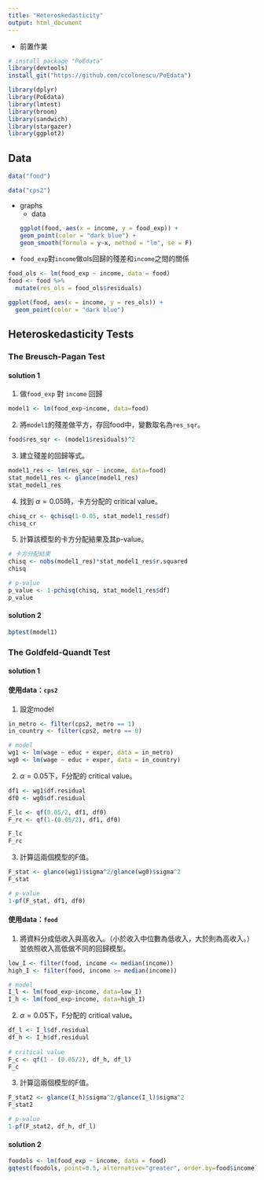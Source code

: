 ```yaml
---
title: "Heteroskedasticity"
output: html_document
---
```


- 前置作業
```r
# install package "PoEdata"
library(devtools)
install_git("https://github.com/ccolonescu/PoEdata")
```

```r
library(dplyr)
library(PoEdata)
library(lmtest)
library(broom)
library(sandwich)
library(stargazer)
library(ggplot2)
```

## Data
```r
data("food")

data("cps2")
```

- graphs
  - data
```r
ggplot(food, aes(x = income, y = food_exp)) +
  geom_point(color = "dark blue") +
  geom_smooth(formula = y~x, method = "lm", se = F)
```

- `food_exp`對`income`做ols回歸的殘差和`income`之間的關係
```r
food_ols <- lm(food_exp ~ income, data = food)
food <- food %>%
  mutate(res_ols = food_ols$residuals)

ggplot(food, aes(x = income, y = res_ols)) +
  geom_point(color = "dark blue")
```

## Heteroskedasticity Tests
### The Breusch-Pagan Test
#### solution 1
1. 做`food_exp` 對 `income` 回歸
```r
model1 <- lm(food_exp~income, data=food)
```

2. 將`model1`的殘差做平方，存回food中，變數取名為`res_sqr`。
```r
food$res_sqr <- (model1$residuals)^2
```

3. 建立殘差的回歸等式。
```r
model1_res <- lm(res_sqr ~ income, data=food)
stat_model1_res <- glance(model1_res)
stat_model1_res
```

4. 找到 $\alpha = 0.05$時，卡方分配的 critical value。
```r
chisq_cr <- qchisq(1-0.05, stat_model1_res$df)
chisq_cr
```

5. 計算該模型的卡方分配結果及其p-value。
```r
# 卡方分配結果
chisq <- nobs(model1_res)*stat_model1_res$r.squared
chisq

# p-value
p_value <- 1-pchisq(chisq, stat_model1_res$df)
p_value
```

#### solution 2
```r
bptest(model1)
```

### The Goldfeld-Quandt Test
#### solution 1
#### 使用data：`cps2`
1. 設定model
```r
in_metro <- filter(cps2, metro == 1)
in_country <- filter(cps2, metro == 0)

# model
wg1 <- lm(wage ~ educ + exper, data = in_metro)
wg0 <- lm(wage ~ educ + exper, data = in_country)
```

2. $\alpha = 0.05$下，F分配的 critical value。
```r
df1 <- wg1$df.residual
df0 <- wg0$df.residual

F_lc <- qf(0.05/2, df1, df0)
F_rc <- qf(1-(0.05/2), df1, df0)

F_lc
F_rc
```

3. 計算這兩個模型的F值。
```r
F_stat <- glance(wg1)$sigma^2/glance(wg0)$sigma^2
F_stat

# p-value
1-pf(F_stat, df1, df0)
```

#### 使用data：`food`
1. 將資料分成低收入與高收入。（小於收入中位數為低收入，大於則為高收入。）並依照收入高低做不同的回歸模型。
```r
low_I <- filter(food, income <= median(income))
high_I <- filter(food, income >= median(income))

# model
I_l <- lm(food_exp~income, data=low_I)
I_h <- lm(food_exp~income, data=high_I)
```

2. $\alpha = 0.05$下，F分配的 critical value。
```r
df_l <- I_l$df.residual
df_h <- I_h$df.residual
    
# critical value
F_c <- qf(1 - (0.05/2), df_h, df_l)
F_c
```

3. 計算這兩個模型的F值。
```r
F_stat2 <- glance(I_h)$sigma^2/glance(I_l)$sigma^2
F_stat2

# p-value
1-pf(F_stat2, df_h, df_l)
```

#### solution 2
```r
foodols <- lm(food_exp ~ income, data = food)
gqtest(foodols, point=0.5, alternative="greater", order.by=food$income)
```

